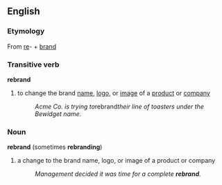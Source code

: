 ==English==
===Etymology===
From [[re]]- + [[brand]]
===Transitive verb===
'''rebrand'''
# to change the brand [[name]], [[logo]], or [[image]] of a [[product]] or [[company]]
#:''Acme Co. is trying to ''rebrand'' their line of toasters under the Bewidget name.''

===Noun===
'''rebrand''' (sometimes '''rebranding''')
#a change to the brand name, logo, or image of a product or company
#:''Management decided it was time for a complete '''rebrand'''.''